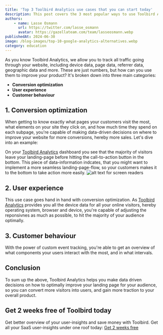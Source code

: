 ```yaml
---
title: 'Top 3 Toolbird Analytics use cases that you can start today'
description: This post covers the 3 most popular ways to use Toolbird Analytics for business advantage.
authors:
    - name: Lasse Osmann
      url: https://twitter.com/lasse_osmann
      avatar: https://gazellateam.com/team/lasseosmann.webp
publishedAt: 2024-06-30
image: /blog-images/top-10-google-analytics-alternatives.webp
category: education
---
```


As you know Toolbird Analytics, we allow you to track all traffic going through your website, including device data, page data, referrer data, geographic data and more. These are just numbers, but how can you use them to improve your product? It's broken down into three main categories:

-   **Conversion optimization**
-   **User experience**
-   **Customer behaviour**

## 1. Conversion optimization

When getting to know exactly what pages your customers visit the most, what elements on your site they click on, and how much time they spend on each subpage, you&apos;re capable of making data-driven decisions on where to improve your website for more conversions, hereby more sales. Let&apos;s dive into an example:

On your [Toolbird Analytics](https://app.toolbird.io/auth/login) dashboard you see that the majority of visitors leave your landing-page before hitting the call-to-action button in the bottom. This piece of data-information indcates, that you might want to implement a more seamless landing-page-flow, so your customers makes it to the bottom to take action more easily.
![alt text for screen readers](/blog-images/referrer.webp 'Text to show on mouseover')

## 2. User experience

This use case goes hand in hand with conversion optimization. As [Toolbird Analytics](https://app.toolbird.io/auth/login) provides you all the device data for all your online visitors, hereby operating system, browser and device, you&apos;re capable of adjusting the reponsivnes as much as possible, to hit the majority of your audience optimally.

## 3. Customer behaviour

With the power of custom event tracking, you&apos;re able to get an overview of what components your users interact with the most, and in what intervals.

## Conclusion

To sum up the above, Toolbird Analytics helps you make data driven decisions on how to optimally improve your landing page for your audience, so you can convert more visitors into users, and gain more traction to your overall product.

## Get 2 weeks free of Toolbird today

Get better overview of your user-insights and save money with Toolbird. Get all your SaaS user-insights under one roof today: [Get 2 weeks free](https://app.toolbird.io/auth/register)
